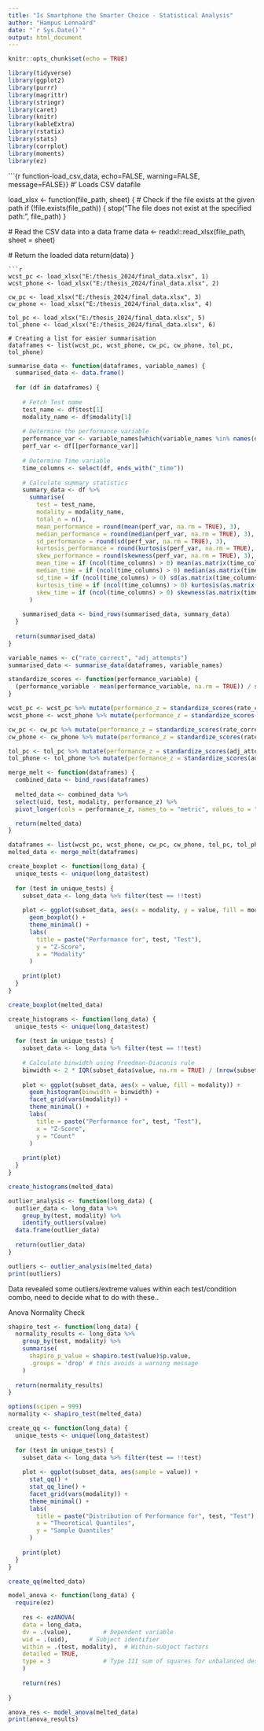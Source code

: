 ```yaml
---
title: "Is Smartphone the Smarter Choice - Statistical Analysis"
author: "Hampus Lennaárd"
date: "`r Sys.Date()`"
output: html_document
---
```


```r
knitr::opts_chunk$set(echo = TRUE)
```

```r
library(tidyverse)
library(ggplot2)
library(purrr)
library(magrittr)
library(stringr)
library(caret)
library(knitr)
library(kableExtra)
library(rstatix)
library(stats)
library(corrplot)
library(moments)
library(ez)
```

```{r function-load_csv_data, echo=FALSE, warning=FALSE, message=FALSE}}
#' Loads CSV datafile 

load_xlsx <- function(file_path, sheet) {
  # Check if the file exists at the given path
  if (!file.exists(file_path)) {
    stop("The file does not exist at the specified path: ", file_path)
  }
  
  # Read the CSV data into a data frame
  data <- readxl::read_xlsx(file_path, sheet = sheet)
  
  # Return the loaded data
  return(data)
}
```
```r
wcst_pc <- load_xlsx("E:/thesis_2024/final_data.xlsx", 1)
wcst_phone <- load_xlsx("E:/thesis_2024/final_data.xlsx", 2)

cw_pc <- load_xlsx("E:/thesis_2024/final_data.xlsx", 3)
cw_phone <- load_xlsx("E:/thesis_2024/final_data.xlsx", 4)

tol_pc <- load_xlsx("E:/thesis_2024/final_data.xlsx", 5)
tol_phone <- load_xlsx("E:/thesis_2024/final_data.xlsx", 6)

# Creating a list for easier summarisation
dataframes <- list(wcst_pc, wcst_phone, cw_pc, cw_phone, tol_pc, tol_phone)
```

```r
summarise_data <- function(dataframes, variable_names) {
  summarised_data <- data.frame()
  
  for (df in dataframes) {
    
    # Fetch Test name 
    test_name <- df$test[1]
    modality_name <- df$modality[1]
    
    # Determine the performance variable
    performance_var <- variable_names[which(variable_names %in% names(df))[1]]
    perf_var <- df[[performance_var]]
    
    # Determine Time variable
    time_columns <- select(df, ends_with("_time"))
    
    # Calculate summary statistics
    summary_data <- df %>%
      summarise(
        test = test_name,
        modality = modality_name,
        total_n = n(),
        mean_performance = round(mean(perf_var, na.rm = TRUE), 3),
        median_performance = round(median(perf_var, na.rm = TRUE), 3),
        sd_performance = round(sd(perf_var, na.rm = TRUE), 3),
        kurtosis_performance = round(kurtosis(perf_var, na.rm = TRUE), 3),
        skew_performance = round(skewness(perf_var, na.rm = TRUE), 3),
        mean_time = if (ncol(time_columns) > 0) mean(as.matrix(time_columns), na.rm = TRUE) else NA,
        median_time = if (ncol(time_columns) > 0) median(as.matrix(time_columns), na.rm = TRUE) else NA,
        sd_time = if (ncol(time_columns) > 0) sd(as.matrix(time_columns), na.rm = TRUE) else NA,
        kurtosis_time = if (ncol(time_columns) > 0) kurtosis(as.matrix(time_columns), na.rm = TRUE) else NA,
        skew_time = if (ncol(time_columns) > 0) skewness(as.matrix(time_columns), na.rm = TRUE) else NA
      )
    
    summarised_data <- bind_rows(summarised_data, summary_data)
  }
  
  return(summarised_data)
}

```
```r
variable_names <- c("rate_correct", "adj_attempts")
summarised_data <- summarise_data(dataframes, variable_names)
```

```r
standardize_scores <- function(performance_variable) {
  (performance_variable - mean(performance_variable, na.rm = TRUE)) / sd(performance_variable, na.rm = TRUE)
}
```
```r
wcst_pc <- wcst_pc %>% mutate(performance_z = standardize_scores(rate_correct))
wcst_phone <- wcst_phone %>% mutate(performance_z = standardize_scores(rate_correct))

cw_pc <- cw_pc %>% mutate(performance_z = standardize_scores(rate_correct))
cw_phone <- cw_phone %>% mutate(performance_z = standardize_scores(rate_correct))

tol_pc <- tol_pc %>% mutate(performance_z = standardize_scores(adj_attempts))
tol_phone <- tol_phone %>% mutate(performance_z = standardize_scores(adj_attempts))
```

```r
merge_melt <- function(dataframes) {
  combined_data <- bind_rows(dataframes)
  
  melted_data <- combined_data %>%
  select(uid, test, modality, performance_z) %>%
  pivot_longer(cols = performance_z, names_to = "metric", values_to = "value")

  return(melted_data)
}
```
```r
dataframes <- list(wcst_pc, wcst_phone, cw_pc, cw_phone, tol_pc, tol_phone)
melted_data <- merge_melt(dataframes)
```

```r
create_boxplot <- function(long_data) {
  unique_tests <- unique(long_data$test)
  
  for (test in unique_tests) {
    subset_data <- long_data %>% filter(test == !!test)
    
    plot <- ggplot(subset_data, aes(x = modality, y = value, fill = modality)) +
      geom_boxplot() +
      theme_minimal() +
      labs(
        title = paste("Performance for", test, "Test"),
        y = "Z-Score",
        x = "Modality"
      )
    
    print(plot)
  }
}

create_boxplot(melted_data)
```

```r
create_histograms <- function(long_data) {
  unique_tests <- unique(long_data$test)
  
  for (test in unique_tests) {
    subset_data <- long_data %>% filter(test == !!test)
    
    # Calculate binwidth using Freedman-Diaconis rule
    binwidth <- 2 * IQR(subset_data$value, na.rm = TRUE) / (nrow(subset_data)^(1/3))
    
    plot <- ggplot(subset_data, aes(x = value, fill = modality)) +
      geom_histogram(binwidth = binwidth) +
      facet_grid(vars(modality)) +
      theme_minimal() +
      labs(
        title = paste("Performance for", test, "Test"),
        x = "Z-Score",
        y = "Count"
      )
    
    print(plot)
  }
}

create_histograms(melted_data)
```

```r

outlier_analysis <- function(long_data) {
  outlier_data <- long_data %>%
    group_by(test, modality) %>%
    identify_outliers(value)
  data.frame(outlier_data)
  
  return(outlier_data)
}
```
```r
outliers <- outlier_analysis(melted_data)
print(outliers)
```

Data revealed some outliers/extreme values within each test/condition combo, need to decide what to do with these.. 

Anova Normality Check
```r
shapiro_test <- function(long_data) {
  normality_results <- long_data %>%
    group_by(test, modality) %>%
    summarise(
      shapiro_p_value = shapiro.test(value)$p.value,
      .groups = 'drop' # this avoids a warning message
    )
  
  return(normality_results)
}

options(scipen = 999)
normality <- shapiro_test(melted_data)

```

```r

create_qq <- function(long_data) {
  unique_tests <- unique(long_data$test)
  
  for (test in unique_tests) {
    subset_data <- long_data %>% filter(test == !!test)
    
    plot <- ggplot(subset_data, aes(sample = value)) +
      stat_qq() +
      stat_qq_line() +
      facet_grid(vars(modality)) +
      theme_minimal() +
      labs(
        title = paste("Distribution of Performance for", test, "Test"),
        x = "Theoretical Quantiles",
        y = "Sample Quantiles"
      )
    
    print(plot)
  }
}

create_qq(melted_data)


```

```r

model_anova <- function(long_data) {
  require(ez)
  
    res <- ezANOVA(
    data = long_data,
    dv = .(value),         # Dependent variable
    wid = .(uid),      # Subject identifier
    within = .(test, modality),  # Within-subject factors
    detailed = TRUE,
    type = 3               # Type III sum of squares for unbalanced designs
    )
  
    return(res)
  
}
```

```r
anova_res <- model_anova(melted_data)
print(anova_results)
```

